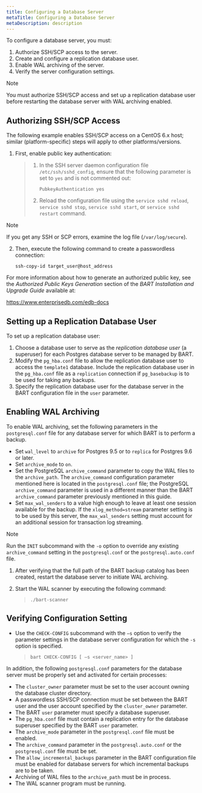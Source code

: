 ```yaml
---
title: Configuring a Database Server
metaTitle: Configuring a Database Server
metaDescription: description
---
```


To configure a database server, you must:

1.  Authorize SSH/SCP access to the server.
2.  Create and configure a replication database user.
3.  Enable WAL archiving of the server.
4.  Verify the server configuration settings.

<div class="note">

<div class="title">

Note

</div>

You must authorize SSH/SCP access and set up a replication database user
before restarting the database server with WAL archiving enabled.

</div>

## Authorizing SSH/SCP Access

The following example enables SSH/SCP access on a CentOS 6.x host;
similar (platform-specific) steps will apply to other
platforms/versions.

1.  First, enable public key authentication:
    
    > 1.  In the SSH server daemon configuration file
    >     `/etc/ssh/sshd_config`, ensure that the following parameter is
    >     set to `yes` and is not commented out:
    >     
    >     `PubkeyAuthentication yes`
    > 
    > 2.  Reload the configuration file using the `service sshd reload`,
    >     `service sshd stop`, `service sshd start`, or `service sshd
    >     restart` command.

<div class="note">

<div class="title">

Note

</div>

If you get any SSH or SCP errors, examine the log file
(`/var/log/secure`).

</div>

2.  Then, execute the following command to create a passwordless
    connection:
    
    `ssh-copy-id target_user@host_address`

For more information about how to generate an authorized public key, see
the *Authorized Public Keys Generation* section of the *BART
Installation and Upgrade Guide* available at:

<https://www.enterprisedb.com/edb-docs>

## Setting up a Replication Database User

To set up a replication database user:

1.  Choose a database user to serve as the *replication database user*
    (a superuser) for each Postgres database server to be managed by
    BART.
2.  Modify the `pg_hba.conf` file to allow the replication database user
    to access the `template1` database. Include the replication database
    user in the `pg_hba.conf` file as a `replication` connection if
    `pg_basebackup` is to be used for taking any backups.
3.  Specify the replication database user for the database server in the
    BART configuration file in the `user` parameter.

## Enabling WAL Archiving

To enable WAL archiving, set the following parameters in the
`postgresql.conf` file for any database server for which BART is to
perform a backup.

  - Set `wal_level` to `archive` for Postgres 9.5 or to `replica` for
    Postgres 9.6 or later.
  - Set `archive_mode` to `on`.
  - Set the PostgreSQL `archive_command` parameter to copy the WAL files
    to the `archive_path`. The `archive_command` configuration parameter
    mentioned here is located in the `postgresql.conf` file; the
    PostgreSQL `archive_command` parameter is used in a different manner
    than the BART `archive_command` parameter previously mentioned in
    this guide.
  - Set `max_wal_senders` to a value high enough to leave at least one
    session available for the backup. If the `xlog_method=stream`
    parameter setting is to be used by this server, the
    `max_wal_senders` setting must account for an additional session for
    transaction log streaming.

<div class="note">

<div class="title">

Note

</div>

Run the `INIT` subcommand with the `-o` option to override any existing
`archive_command` setting in the `postgresql.conf` or the
`postgresql.auto.conf` file.

</div>

1.  After verifying that the full path of the BART backup catalog has
    been created, restart the database server to initiate WAL archiving.

2.  Start the WAL scanner by executing the following command:
    
    > `./bart-scanner`

## Verifying Configuration Setting

  - Use the `CHECK-CONFIG` subcommand with the `–s` option to verify the
    parameter settings in the database server configuration for which
    the `-s` option is specified.
    
    > `bart CHECK-CONFIG [ –s <server_name> ]`

In addition, the following `postgresql.conf` parameters for the database
server must be properly set and activated for certain processes:

  - The `cluster_owner` parameter must be set to the user account owning
    the database cluster directory.
  - A passwordless SSH/SCP connection must be set between the BART user
    and the user account specified by the `cluster_owner` parameter.
  - The BART `user` parameter must specify a database superuser.
  - The `pg_hba.conf` file must contain a replication entry for the
    database superuser specified by the BART `user` parameter.
  - The `archive_mode` parameter in the `postgresql.conf` file must be
    enabled.
  - The `archive_command` parameter in the `postgresql.auto.conf` or the
    `postgresql.conf` file must be set.
  - The `allow_incremental_backups` parameter in the BART configuration
    file must be enabled for database servers for which incremental
    backups are to be taken.
  - Archiving of WAL files to the `archive_path` must be in process.
  - The WAL scanner program must be running.

